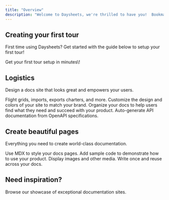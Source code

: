 ```yaml
---
title: "Overview"
description: "Welcome to Daysheets, we're thrilled to have you!  Bookmark this page for extensive tutorials and walkthroughs of the Daysheets platform.  "
---
```


## Creating your first tour

First time using Daysheets?  Get started with the guide below to setup your first tour\!

<Card title="Create your first tour" icon="bus" horizontal={false} href="/macguides/NavigatingFlightGrid">
  Get your first tour setup in minutes\!
</Card>

## Logistics

Design a docs site that looks great and empowers your users.

<Columns cols={2}>
  <Card title="All Things Flights" icon="plane" color="#0093ff" href="/macguides/NavigatingFlightGrid">
    Flight grids, imports, exports charters, and more.
  </Card>
  <Card title="Customize your site" icon="palette" href="/essentials/settings">
    Customize the design and colors of your site to match your brand.
  </Card>
  <Card title="Set up navigation" icon="map" href="/essentials/navigation">
    Organize your docs to help users find what they need and succeed with your product.
  </Card>
  <Card title="API documentation" icon="terminal" href="/api-reference/introduction">
    Auto-generate API documentation from OpenAPI specifications.
  </Card>
</Columns>

## Create beautiful pages

Everything you need to create world-class documentation.

<Columns cols={2}>
  <Card title="Write with MDX" icon="pen-fancy" href="/essentials/markdown">
    Use MDX to style your docs pages.
  </Card>
  <Card title="Code samples" icon="code" href="/essentials/code">
    Add sample code to demonstrate how to use your product.
  </Card>
  <Card title="Images" icon="image" href="/essentials/images">
    Display images and other media.
  </Card>
  <Card title="Reusable snippets" icon="recycle" href="/essentials/reusable-snippets">
    Write once and reuse across your docs.
  </Card>
</Columns>

## Need inspiration?

<Card title="See complete examples" icon="stars" href="https://mintlify.com/customers">
  Browse our showcase of exceptional documentation sites.
</Card>